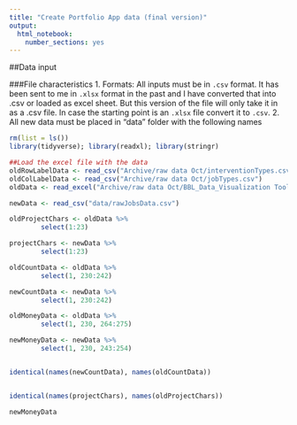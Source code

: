 ```yaml
---
title: "Create Portfolio App data (final version)"
output: 
  html_notebook: 
    number_sections: yes
---
```


##Data input

###File characteristics
1. Formats: All inputs must be in `.csv` format. It has been sent to me in `.xlsx` format in the past and I have converted that into .csv or loaded as excel sheet. But this version of the file will only take it in as a .csv file. In case the starting point is an `.xlsx` file convert it to `.csv`.
2. All new data must be placed in "data" folder with the following names
        


```r
rm(list = ls())
library(tidyverse); library(readxl); library(stringr)

##Load the excel file with the data
oldRowLabelData <- read_csv("Archive/raw data Oct/interventionTypes.csv")
oldColLabelData <- read_csv("Archive/raw data Oct/jobTypes.csv")
oldData <- read_excel("Archive/raw data Oct/BBL_Data_Visualization Tool_M&E All Outputs.xlsx", sheet = "M & E_Outputs", skip = 2)

newData <- read_csv("data/rawJobsData.csv")

oldProjectChars <- oldData %>% 
        select(1:23)

projectChars <- newData %>% 
        select(1:23)

oldCountData <- oldData %>% 
        select(1, 230:242)

newCountData <- newData %>% 
        select(1, 230:242)

oldMoneyData <- oldData %>% 
        select(1, 230, 264:275)

newMoneyData <- newData %>% 
        select(1, 230, 243:254)


identical(names(newCountData), names(oldCountData))


identical(names(projectChars), names(oldProjectChars))

newMoneyData
```

